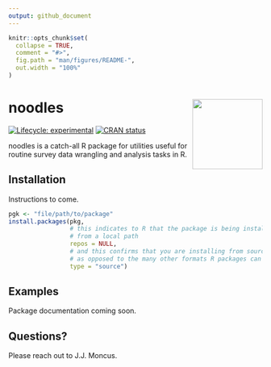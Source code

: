 ```yaml
---
output: github_document
---
```


<!-- README.md is generated from README.Rmd. Please edit that file -->

```r
knitr::opts_chunk$set(
  collapse = TRUE,
  comment = "#>",
  fig.path = "man/figures/README-",
  out.width = "100%"
)
```

# noodles <img src="inst/figures/noodles-hexsticker.png" align="right" height="139" />
<!-- badges: start -->
[![Lifecycle: experimental](https://img.shields.io/badge/lifecycle-experimental-orange.svg)](https://lifecycle.r-lib.org/articles/stages.html#experimental)
[![CRAN status](https://www.r-pkg.org/badges/version/noodles)](https://CRAN.R-project.org/package=noodles)
<!-- badges: end -->

noodles is a catch-all R package for utilities useful for routine survey data
wrangling and analysis tasks in R.

## Installation

Instructions to come.

``` r

pgk <- "file/path/to/package"
install.packages(pkg, 
                 # this indicates to R that the package is being installed 
                 # from a local path
                 repos = NULL, 
                 # and this confirms that you are installing from source,
                 # as opposed to the many other formats R packages can take
                 type = "source")  
```

## Examples

Package documentation coming soon.

## Questions?

Please reach out to J.J. Moncus.
